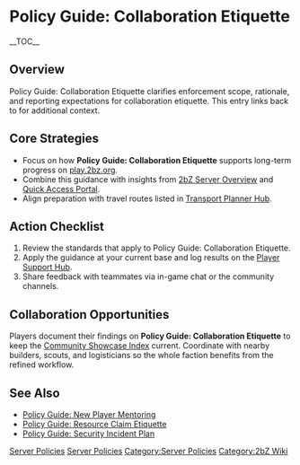 {{Short description|Policy Guide: Collaboration Etiquette clarifies enforcement scope, rationale, and reporting expectations for collaboration etiquette}}
= Policy Guide: Collaboration Etiquette =
{{2bZ Navbox}}
__TOC__

== Overview ==
Policy Guide: Collaboration Etiquette clarifies enforcement scope, rationale, and
reporting expectations for collaboration etiquette. This entry links back to
[[Category:Server Policies|Server Policies]] for additional context.

== Core Strategies ==
* Focus on how '''Policy Guide: Collaboration Etiquette''' supports long-term progress on [[play.2bz.org]].
* Combine this guidance with insights from [[2bZ Server Overview]] and [[Quick Access Portal]].
* Align preparation with travel routes listed in [[Transport Planner Hub]].

== Action Checklist ==
# Review the [[Category:Server Policies|Server Policies]] standards that apply to Policy Guide: Collaboration Etiquette.
# Apply the guidance at your current base and log results on the [[Player Support Hub]].
# Share feedback with teammates via in-game chat or the community channels.

== Collaboration Opportunities ==
Players document their findings on '''Policy Guide: Collaboration Etiquette''' to keep the
[[Community Showcase Index]] current. Coordinate with nearby builders, scouts, and
logisticians so the whole faction benefits from the refined workflow.

== See Also ==
* [[Policy Guide: New Player Mentoring]]
* [[Policy Guide: Resource Claim Etiquette]]
* [[Policy Guide: Security Incident Plan]]

[[Category:Server Policies]]
[[Category:2bZ Wiki]]
